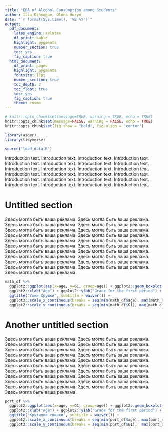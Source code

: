 ```yaml
---
title: "EDA of Alcohol Consumption among Students"
author: Ilia Ozhmegov, Olena Horyn
date: "`r format(Sys.time(), '%B %Y')`"
output: 
  pdf_document:
    latex_engine: xelatex
    df_print: kable
    highlight: pygments
    number_section: true
    toc: yes
    fig_caption: true
  html_document:
    df_print: paged
    highlight: pygments
    fontsize: 11pt
    number_section: true
    toc_depth: 2
    toc_float: true
    toc: yes
    fig_caption: true
    theme: cosmo
---
```


```r

# knitr::opts_chunk$set(message=TRUE, warning = TRUE, echo = TRUE)
knitr::opts_chunk$set(message=FALSE, warning = FALSE, echo = TRUE)
knitr::opts_chunk$set(fig.show = "hold", fig.align = "center")

```


```r

library(aider)
library(tidyverse)

source("load_data.R")

```

Introduction text.  Introduction text.  Introduction text.  Introduction text.  Introduction text.  Introduction text.  Introduction text.  Introduction text.  Introduction text.  Introduction text.  Introduction text.  Introduction text.  Introduction text.  Introduction text.  Introduction text.  Introduction text.  Introduction text.  Introduction text.  Introduction text.  Introduction text.  Introduction text.  Introduction text.  Introduction text.  Introduction text. 

# Untitled section

Здесь могла быть ваша реклама. Здесь могла быть ваша реклама. Здесь могла быть ваша реклама. Здесь могла быть ваша реклама. Здесь могла быть ваша реклама. Здесь могла быть ваша реклама. Здесь могла быть ваша реклама. Здесь могла быть ваша реклама. Здесь могла быть ваша реклама. Здесь могла быть ваша реклама. Здесь могла быть ваша реклама. Здесь могла быть ваша реклама. Здесь могла быть ваша реклама. Здесь могла быть ваша реклама. Здесь могла быть ваша реклама. Здесь могла быть ваша реклама. Здесь могла быть ваша реклама. Здесь могла быть ваша реклама. Здесь могла быть ваша реклама. Здесь могла быть ваша реклама. Здесь могла быть ваша реклама. 

```r
math_df %>% 
  ggplot2::ggplot(aes(x=age, y=G1, group=age)) + ggplot2::geom_boxplot() +
  ggplot2::xlab("Age") + ggplot2::ylab("Grade for the first period") +
  ggtitle("Ушки Хрушки", subtitle = waiver()) +
  ggplot2::scale_x_continuous(breaks = seq(min(math_df$age), max(math_df$age), by = 1)) +
  ggplot2::scale_y_continuous(breaks = seq(min(math_df$G1), max(math_df$G1), by = 1))

```

# Another untitled section

Здесь могла быть ваша реклама. Здесь могла быть ваша реклама. Здесь могла быть ваша реклама. Здесь могла быть ваша реклама. Здесь могла быть ваша реклама. Здесь могла быть ваша реклама. Здесь могла быть ваша реклама. Здесь могла быть ваша реклама. Здесь могла быть ваша реклама. Здесь могла быть ваша реклама. Здесь могла быть ваша реклама. Здесь могла быть ваша реклама. Здесь могла быть ваша реклама. Здесь могла быть ваша реклама. Здесь могла быть ваша реклама. Здесь могла быть ваша реклама. Здесь могла быть ваша реклама. Здесь могла быть ваша реклама. Здесь могла быть ваша реклама. Здесь могла быть ваша реклама. Здесь могла быть ваша реклама. 

```r

port_df %>% 
  ggplot2::ggplot(aes(x=age, y=G1, group=age)) + ggplot2::geom_boxplot() +
  ggplot2::xlab("Age") + ggplot2::ylab("Grade for the first period") +
  ggtitle("Крутилки свинки", subtitle = waiver()) +
  ggplot2::scale_x_continuous(breaks = seq(min(port_df$age), max(port_df$age), by = 1)) +
  ggplot2::scale_y_continuous(breaks = seq(min(port_df$G1),  max(port_df$G1), by = 1))

```